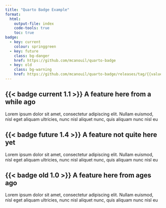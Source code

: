 ```yaml
---
title: "Quarto Badge Example"
format:
  html:
    output-file: index
    code-tools: true
    toc: true
badge:
  - key: current
    colour: springgreen
  - key: future
    class: bg-danger
    href: https://github.com/mcanouil/quarto-badge
  - key: old
    class: bg-warning
    href: https://github.com/mcanouil/quarto-badge/releases/tag/{{value}}
---
```


## {{< badge current 1.1 >}} A feature here from a while ago

Lorem ipsum dolor sit amet, consectetur adipiscing elit. Nullam euismod, nisl
eget aliquam ultricies, nunc nisl aliquet nunc, quis aliquam nunc nisl eu

## {{< badge future 1.4 >}} A feature not quite here yet

Lorem ipsum dolor sit amet, consectetur adipiscing elit. Nullam euismod, nisl
eget aliquam ultricies, nunc nisl aliquet nunc, quis aliquam nunc nisl eu

## {{< badge old 1.0 >}} A feature here from ages ago

Lorem ipsum dolor sit amet, consectetur adipiscing elit. Nullam euismod, nisl
eget aliquam ultricies, nunc nisl aliquet nunc, quis aliquam nunc nisl eu
